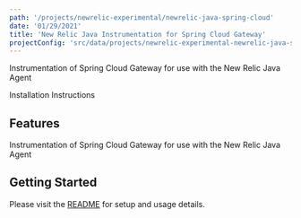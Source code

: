 ```yaml
---
path: '/projects/newrelic-experimental/newrelic-java-spring-cloud'
date: '01/29/2021'
title: 'New Relic Java Instrumentation for Spring Cloud Gateway'
projectConfig: 'src/data/projects/newrelic-experimental-newrelic-java-spring-cloud.json'
---
```


<!-- Imports must occur at the top of the file -->


Instrumentation of Spring Cloud Gateway for use with the New Relic Java Agent

<Link to="https://github.com/newrelic-experimental/newrelic-java-spring-cloud">
  Installation Instructions
</Link>

## Features

Instrumentation of Spring Cloud Gateway for use with the New Relic Java Agent

## Getting Started

Please visit the [README](https://github.com/newrelic-experimental/newrelic-java-spring-cloud#readme) for setup and usage details.
